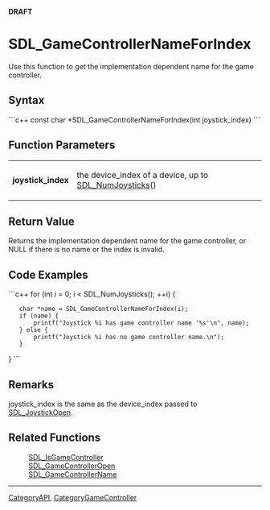 <!-- pragma section-numbers off -->
<!-- pragma camelcase off -->
'''DRAFT'''

<!-- #*^*^*^*^*See http://wiki.libsdl.org/moin.cgi/SGFunctions for details on editing this page*^*^*^*^* -->


= SDL_GameControllerNameForIndex =
Use this function to get the implementation dependent name for the game controller.




== Syntax ==
```c++
const char *SDL_GameControllerNameForIndex(int joystick_index)
```


== Function Parameters ==
{|
|'''joystick_index'''
|the device_index of a device, up to [[SDL_NumJoysticks]]()
|}


== Return Value ==
Returns the implementation dependent name for the game controller, or NULL if there is no name or the index is invalid.

== Code Examples ==
```c++
for (int i = 0; i < SDL_NumJoysticks(); ++i) {
    char *name = SDL_GameControllerNameForIndex(i);
    if (name) {
        printf("Joystick %i has game controller name '%s'\n", name);
    } else {
        printf("Joystick %i has no game controller name.\n");
    }
}
```


== Remarks ==
joystick_index is the same as the device_index passed to [[SDL_JoystickOpen]].


== Related Functions ==
:[[SDL_IsGameController]]
:[[SDL_GameControllerOpen]]
:[[SDL_GameControllerName]]

----
[[CategoryAPI]], [[CategoryGameController]]
<!-- #See the Style Guide for instructions on editing the footer. -->
